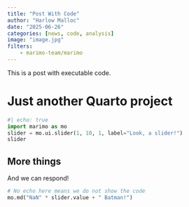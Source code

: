 ```yaml
---
title: "Post With Code"
author: "Harlow Malloc"
date: "2025-06-26"
categories: [news, code, analysis]
image: "image.jpg"
filters:
    - marimo-team/marimo
---
```


This is a post with executable code.

# Just another Quarto project

```python {.marimo}
#| echo: true
import marimo as mo
slider = mo.ui.slider(1, 10, 1, label="Look, a slider!")
slider
```

## More things

And we can respond!

```python {.marimo}
# No echo here means we do not show the code
mo.md("NaN" * slider.value + " Batman!")
```